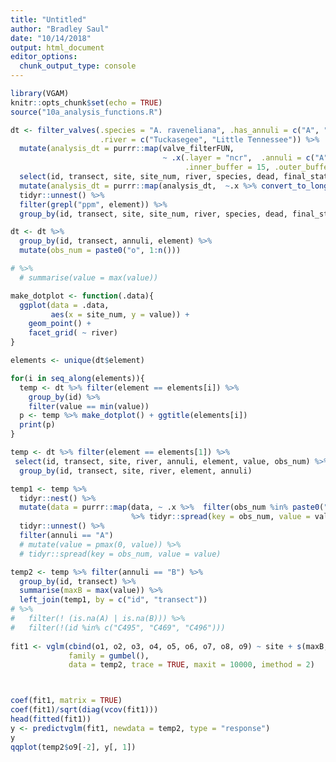 ```yaml
---
title: "Untitled"
author: "Bradley Saul"
date: "10/14/2018"
output: html_document
editor_options: 
  chunk_output_type: console
---
```


```r
library(VGAM)
knitr::opts_chunk$set(echo = TRUE)
source("10a_analysis_functions.R")
```

```r
dt <- filter_valves(.species = "A. raveneliana", .has_annuli = c("A", "B"),
                    .river = c("Tuckasegee", "Little Tennessee")) %>%
  mutate(analysis_dt = purrr::map(valve_filterFUN, 
                                  ~ .x(.layer = "ncr",  .annuli = c("A", "B"),
                                       .inner_buffer = 15, .outer_buffer = 10))) %>%
  select(id, transect, site, site_num, river, species, dead, final_status, n_annuli, analysis_dt) %>%
  mutate(analysis_dt = purrr::map(analysis_dt,  ~.x %>% convert_to_long())) %>%  
  tidyr::unnest() %>%
  filter(grepl("ppm", element)) %>%
  group_by(id, transect, site, site_num, river, species, dead, final_status, n_annuli,  annuli, element)

dt <- dt %>%
  group_by(id, transect, annuli, element) %>%
  mutate(obs_num = paste0("o", 1:n()))

# %>%
  # summarise(value = max(value))
```

```r
make_dotplot <- function(.data){
  ggplot(data = .data, 
         aes(x = site_num, y = value)) + 
    geom_point() + 
    facet_grid( ~ river)
}

```


```r
elements <- unique(dt$element)

for(i in seq_along(elements)){
  temp <- dt %>% filter(element == elements[i]) %>%
    group_by(id) %>%
    filter(value == min(value))
  p <- temp %>% make_dotplot() + ggtitle(elements[i]) 
  print(p)
}

```


```r
temp <- dt %>% filter(element == elements[1]) %>%
 select(id, transect, site, river, annuli, element, value, obs_num) %>%
  group_by(id, transect, site, river, element, annuli)

temp1 <- temp %>%
  tidyr::nest() %>%
  mutate(data = purrr::map(data, ~ .x %>%  filter(obs_num %in% paste0("o", 1:9))
                           %>% tidyr::spread(key = obs_num, value = value))) %>%
  tidyr::unnest() %>%
  filter(annuli == "A")
  # mutate(value = pmax(0, value)) %>%
  # tidyr::spread(key = obs_num, value = value)

temp2 <- temp %>% filter(annuli == "B") %>%
  group_by(id, transect) %>%
  summarise(maxB = max(value)) %>%
  left_join(temp1, by = c("id", "transect"))
# %>%
#   filter(! (is.na(A) | is.na(B))) %>%
#   filter(!(id %in% c("C495", "C469", "C496")))
           
fit1 <- vglm(cbind(o1, o2, o3, o4, o5, o6, o7, o8, o9) ~ site + s(maxB, df = 10),
             family = gumbel(),
             data = temp2, trace = TRUE, maxit = 10000, imethod = 2)



coef(fit1, matrix = TRUE)
coef(fit1)/sqrt(diag(vcov(fit1)))
head(fitted(fit1))
y <- predictvglm(fit1, newdata = temp2, type = "response")
y
qqplot(temp2$o9[-2], y[, 1])
```
